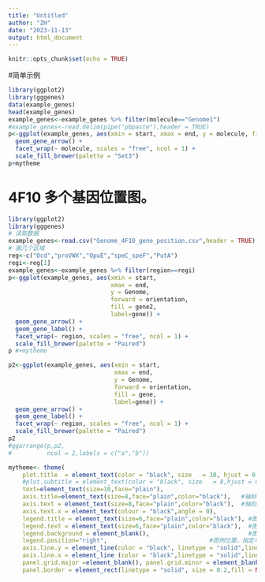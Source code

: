 ```yaml
---
title: "Untitled"
author: "ZH"
date: "2023-11-13"
output: html_document
---
```


```r
knitr::opts_chunk$set(echo = TRUE)
```

#简单示例
```r
library(ggplot2)
library(gggenes)
data(example_genes)
head(example_genes)
example_genes<-example_genes %>% filter(molecule=="Genome1")
#example_genes<-read.delim(pipe("pbpaste"),header = TRUE)
p<-ggplot(example_genes, aes(xmin = start, xmax = end, y = molecule, fill = gene)) +
  geom_gene_arrow() +
  facet_wrap(~ molecule, scales = "free", ncol = 1) +
  scale_fill_brewer(palette = "Set3")
p+mytheme
```
# 4F10 多个基因位置图。
```r
library(ggplot2)
library(gggenes)
# 读取数据
example_genes<-read.csv("Genome_4F10_gene_position.csv",header = TRUE)
# 画几个区域
reg<-c("Ocd","proVWX","OpuE","speC_speF","PutA")
regi<-reg[1]
example_genes<-example_genes %>% filter(region==regi)
p<-ggplot(example_genes, aes(xmin = start, 
                             xmax = end, 
                             y = Genome, 
                             forward = orientation,
                             fill = gene2,
                             label=gene)) +
  geom_gene_arrow() +
  geom_gene_label() +
  facet_wrap(~ region, scales = "free", ncol = 1) +
  scale_fill_brewer(palette = "Paired")
p #+mytheme

p2<-ggplot(example_genes, aes(xmin = start, 
                              xmax = end, 
                              y = Genome, 
                              forward = orientation,
                              fill = gene,
                              label=gene)) +
  geom_gene_arrow() +
  geom_gene_label() +
  facet_wrap(~ region, scales = "free", ncol = 1) +
  scale_fill_brewer(palette = "Paired")
p2
#ggarrange(p,p2,
#          ncol = 2,labels = c("a","b"))

```

```r
mytheme<- theme(
    plot.title  = element_text(color = "black", size   = 10, hjust = 0.5),  #主标题样式
    #plot.subtitle = element_text(color = "black", size   = 8,hjust = 0.5),  #副标题样式
    text=element_text(size=10,face="plain"),
    axis.title=element_text(size=8,face="plain",color="black"),   #轴标题样式
    axis.text = element_text(size=8,face="plain",color="black"),  #轴刻度样式
    axis.text.x = element_text(colour = "black",angle = 0),
    legend.title = element_text(size=6,face="plain",color="black"), #图例标题
    legend.text = element_text(size=6,face="plain",color="black"),  #图例样式
    legend.background = element_blank(),                            #图例背景
    legend.position="right",                             #图例位置，指定与否默认右侧，不要:none
    axis.line.y = element_line(color = "black", linetype = "solid",linewidth=0.2), # y轴线特征
    axis.line.x = element_line (color = "black",linetype = "solid",linewidth=0.2), # x轴线特征
    panel.grid.major =element_blank(), panel.grid.minor = element_blank(),# 去除任何网格和背景
    panel.border = element_rect(linetype = "solid", size = 0.2,fill = NA))

```